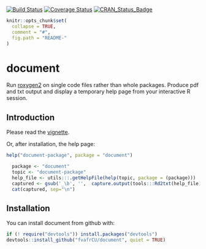 [![Build Status](https://travis-ci.org/fvafrCU/document.svg?branch=master)](https://travis-ci.org/fvafrCU/document)
[![Coverage Status](https://codecov.io/github/fvafrCU/document/coverage.svg?branch=master)](https://codecov.io/github/fvafrCU/document?branch=master)
[![CRAN_Status_Badge](http://www.r-pkg.org/badges/version/document)](https://cran.r-project.org/package=document)


<!-- README.md is generated from README.Rmd. Please edit that file -->

```r
knitr::opts_chunk$set(
  collapse = TRUE,
  comment = "#",
  fig.path = "README-"
)
```

# document
Run [roxygen2](https://cran.r-project.org/package=roxygen2) on single code files rather than whole packages.
Produce pdf and txt output and display a temporary help page from your interactive R session.


## Introduction
Please read the [vignette](http://htmlpreview.github.io/?https://github.com/fvafrCU/document/blob/master/inst/doc/Introduction_to_document.html).

Or, after installation, the help page:
```r
help("document-package", package = "document")
```
```r
  package <- "document"
  topic <- "document-package"
  help_file <- utils:::.getHelpFile(help(topic, package = (package)))
  captured <- gsub('_\b', '',  capture.output(tools:::Rd2txt(help_file) ))
  cat(captured, sep="\n")
```
## Installation
You can install document from github with:
```r
if (! require("devtools")) install.packages("devtools")
devtools::install_github("fvafrCU/document", quiet = TRUE)
```
